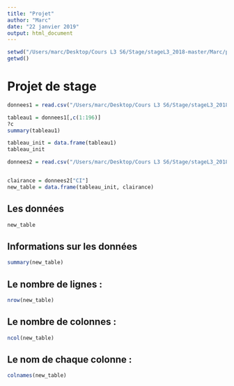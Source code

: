 ```yaml
---
title: "Projet"
author: "Marc"
date: "22 janvier 2019"
output: html_document
---
```


```r
setwd("/Users/marc/Desktop/Cours L3 S6/Stage/stageL3_2018-master/Marc/projet")
getwd()
```

# Projet de stage

```r
donnees1 = read.csv("/Users/marc/Desktop/Cours L3 S6/Stage/stageL3_2018-master/Marc/projet/placenta_edragon_91mol.csv", header=TRUE, sep=";")

tableau1 = donnees1[,c(1:196)]
?c
summary(tableau1)

tableau_init = data.frame(tableau1)
tableau_init

donnees2 = read.csv("/Users/marc/Desktop/Cours L3 S6/Stage/stageL3_2018-master/Marc/projet/placenta_MOE_2D_192.csv", header=TRUE, sep=";")


clairance = donnees2["CI"]
new_table = data.frame(tableau_init, clairance)
```
## Les données
```r
new_table
```

## Informations sur les données
```r
summary(new_table)
```

## Le nombre de lignes :
```r
nrow(new_table)
```

## Le nombre de colonnes :
```r
ncol(new_table)
```

## Le nom de chaque colonne :
```r
colnames(new_table)
```